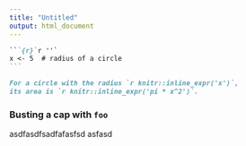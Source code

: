 ```yaml
---
title: "Untitled"
output: html_document
---
```


```` .md
```{r}`r ''`
x <- 5  # radius of a circle
```

For a circle with the radius `r knitr::inline_expr('x')`,
its area is `r knitr::inline_expr('pi * x^2')`.
````

### Busting a cap with `foo`

asdfasdfsadfafasfsd asfasd
